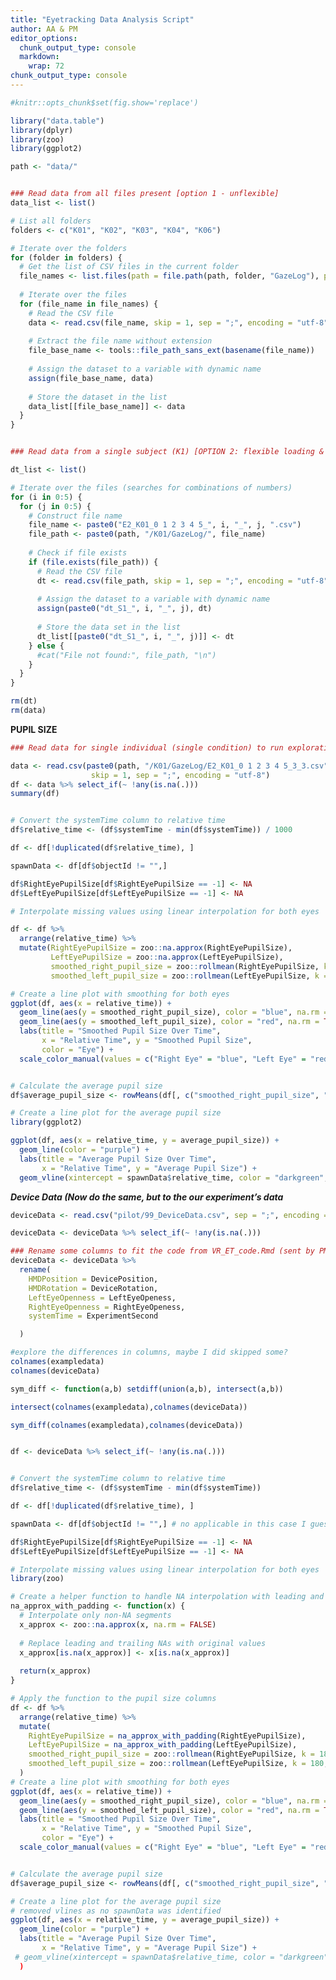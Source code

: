 ```yaml
---
title: "Eyetracking Data Analysis Script"
author: AA & PM
editor_options: 
  chunk_output_type: console
  markdown: 
    wrap: 72
chunk_output_type: console
---
```


```r
#knitr::opts_chunk$set(fig.show='replace')

library("data.table")
library(dplyr)
library(zoo)
library(ggplot2)

path <- "data/"


### Read data from all files present [option 1 - unflexible]
data_list <- list()

# List all folders
folders <- c("K01", "K02", "K03", "K04", "K06")

# Iterate over the folders
for (folder in folders) {
  # Get the list of CSV files in the current folder
  file_names <- list.files(path = file.path(path, folder, "GazeLog"), pattern = "\\.csv$", full.names = TRUE)
  
  # Iterate over the files
  for (file_name in file_names) {
    # Read the CSV file
    data <- read.csv(file_name, skip = 1, sep = ";", encoding = "utf-8")
    
    # Extract the file name without extension
    file_base_name <- tools::file_path_sans_ext(basename(file_name))
    
    # Assign the dataset to a variable with dynamic name
    assign(file_base_name, data)
    
    # Store the dataset in the list
    data_list[[file_base_name]] <- data
  }
}


### Read data from a single subject (K1) [OPTION 2: flexible loading & renaming]

dt_list <- list()

# Iterate over the files (searches for combinations of numbers)
for (i in 0:5) {
  for (j in 0:5) {
    # Construct file name
    file_name <- paste0("E2_K01_0 1 2 3 4 5_", i, "_", j, ".csv")
    file_path <- paste0(path, "/K01/GazeLog/", file_name)
    
    # Check if file exists
    if (file.exists(file_path)) {
      # Read the CSV file
      dt <- read.csv(file_path, skip = 1, sep = ";", encoding = "utf-8")
      
      # Assign the dataset to a variable with dynamic name
      assign(paste0("dt_S1_", i, "_", j), dt)
      
      # Store the data set in the list
      dt_list[[paste0("dt_S1_", i, "_", j)]] <- dt
    } else {
      #cat("File not found:", file_path, "\n")
    }
  }
}

rm(dt)
rm(data)


```

**PUPIL SIZE**

```r


### Read data for single individual (single condition) to run explorations

data <- read.csv(paste0(path, "/K01/GazeLog/E2_K01_0 1 2 3 4 5_3_3.csv"),
                  skip = 1, sep = ";", encoding = "utf-8")
df <- data %>% select_if(~ !any(is.na(.)))
summary(df)


# Convert the systemTime column to relative time
df$relative_time <- (df$systemTime - min(df$systemTime)) / 1000

df <- df[!duplicated(df$relative_time), ]

spawnData <- df[df$objectId != "",]

df$RightEyePupilSize[df$RightEyePupilSize == -1] <- NA
df$LeftEyePupilSize[df$LeftEyePupilSize == -1] <- NA

# Interpolate missing values using linear interpolation for both eyes

df <- df %>%
  arrange(relative_time) %>%
  mutate(RightEyePupilSize = zoo::na.approx(RightEyePupilSize),
         LeftEyePupilSize = zoo::na.approx(LeftEyePupilSize),
         smoothed_right_pupil_size = zoo::rollmean(RightEyePupilSize, k = 180, fill = NA),
         smoothed_left_pupil_size = zoo::rollmean(LeftEyePupilSize, k = 180, fill = NA))

# Create a line plot with smoothing for both eyes
ggplot(df, aes(x = relative_time)) +
  geom_line(aes(y = smoothed_right_pupil_size), color = "blue", na.rm = TRUE) +
  geom_line(aes(y = smoothed_left_pupil_size), color = "red", na.rm = TRUE) +
  labs(title = "Smoothed Pupil Size Over Time",
       x = "Relative Time", y = "Smoothed Pupil Size",
       color = "Eye") +
  scale_color_manual(values = c("Right Eye" = "blue", "Left Eye" = "red"))


# Calculate the average pupil size
df$average_pupil_size <- rowMeans(df[, c("smoothed_right_pupil_size", "smoothed_left_pupil_size")], na.rm = TRUE)

# Create a line plot for the average pupil size
library(ggplot2)

ggplot(df, aes(x = relative_time, y = average_pupil_size)) +
  geom_line(color = "purple") +
  labs(title = "Average Pupil Size Over Time",
       x = "Relative Time", y = "Average Pupil Size") +
  geom_vline(xintercept = spawnData$relative_time, color = "darkgreen", size = 0.5, linetype = 4)


```

***Device Data (Now do the same, but to the our experiment's data***

```r
deviceData <- read.csv("pilot/99_DeviceData.csv", sep = ";", encoding = "utf-8")

deviceData <- deviceData %>% select_if(~ !any(is.na(.)))

### Rename some columns to fit the code from VR_ET_code.Rmd (sent by PM to MW)
deviceData <- deviceData %>%
  rename(
    HMDPosition = DevicePosition,
    HMDRotation = DeviceRotation,
    LeftEyeOpenness = LeftEyeOpeness,
    RightEyeOpenness = RightEyeOpeness,
    systemTime = ExperimentSecond

  )

#explore the differences in columns, maybe I did skipped some?
colnames(exampledata)
colnames(deviceData)

sym_diff <- function(a,b) setdiff(union(a,b), intersect(a,b))

intersect(colnames(exampledata),colnames(deviceData))

sym_diff(colnames(exampledata),colnames(deviceData))


df <- deviceData %>% select_if(~ !any(is.na(.)))


# Convert the systemTime column to relative time
df$relative_time <- (df$systemTime - min(df$systemTime)) 

df <- df[!duplicated(df$relative_time), ]

spawnData <- df[df$objectId != "",] # no applicable in this case I guess

df$RightEyePupilSize[df$RightEyePupilSize == -1] <- NA
df$LeftEyePupilSize[df$LeftEyePupilSize == -1] <- NA

# Interpolate missing values using linear interpolation for both eyes
library(zoo)

# Create a helper function to handle NA interpolation with leading and trailing NAs
na_approx_with_padding <- function(x) {
  # Interpolate only non-NA segments
  x_approx <- zoo::na.approx(x, na.rm = FALSE)
  
  # Replace leading and trailing NAs with original values
  x_approx[is.na(x_approx)] <- x[is.na(x_approx)]
  
  return(x_approx)
}

# Apply the function to the pupil size columns
df <- df %>%
  arrange(relative_time) %>%
  mutate(
    RightEyePupilSize = na_approx_with_padding(RightEyePupilSize),
    LeftEyePupilSize = na_approx_with_padding(LeftEyePupilSize),
    smoothed_right_pupil_size = zoo::rollmean(RightEyePupilSize, k = 180, fill = NA),
    smoothed_left_pupil_size = zoo::rollmean(LeftEyePupilSize, k = 180, fill = NA)
  )
# Create a line plot with smoothing for both eyes
ggplot(df, aes(x = relative_time)) +
  geom_line(aes(y = smoothed_right_pupil_size), color = "blue", na.rm = TRUE) +
  geom_line(aes(y = smoothed_left_pupil_size), color = "red", na.rm = TRUE) +
  labs(title = "Smoothed Pupil Size Over Time",
       x = "Relative Time", y = "Smoothed Pupil Size",
       color = "Eye") +
  scale_color_manual(values = c("Right Eye" = "blue", "Left Eye" = "red"))


# Calculate the average pupil size
df$average_pupil_size <- rowMeans(df[, c("smoothed_right_pupil_size", "smoothed_left_pupil_size")], na.rm = TRUE)

# Create a line plot for the average pupil size
# removed vlines as no spawnData was identified
ggplot(df, aes(x = relative_time, y = average_pupil_size)) +
  geom_line(color = "purple") +
  labs(title = "Average Pupil Size Over Time",
       x = "Relative Time", y = "Average Pupil Size") +
 # geom_vline(xintercept = spawnData$relative_time, color = "darkgreen", size = 0.5, linetype = 4
  )



```



